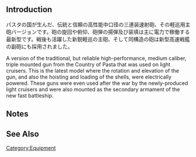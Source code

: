 {{EquipmentInfo|340}}

==Introduction==
パスタの国が生んだ、伝統と信頼の高性能中口径の三連装速射砲、その軽巡用主砲バージョンです。砲の旋回や俯仰、砲弾の揚弾及び装填は主に電力で稼働する最新型です。戦後も活躍した新鋭軽巡の主砲、そして同構造の砲は新型高速戦艦の副砲にも採用されました。

A version of the traditional, but reliable high-performance, medium caliber, triple mounted gun from the Country of Pasta that was used on light cruisers. This is the latest model where the rotation and elevation of the gun, and also the hoisting and loading of the shells, were electrically powered. These guns were even used after the war by the newly-produced light cruisers and were also mounted as the secondary armament of the new fast battleship.

==Notes==


==See Also==
{{Equipmentlist}}
[[Category:Equipment]]